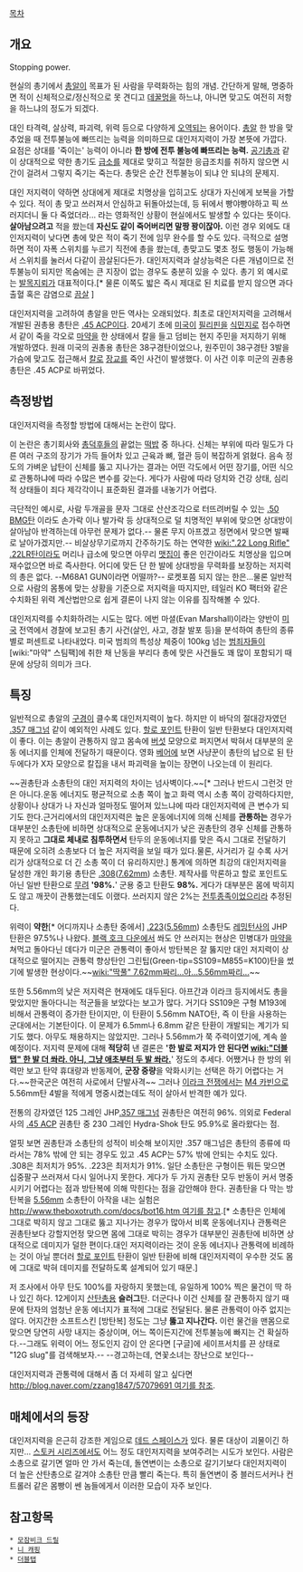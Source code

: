 [[목차]]
== 개요 ==
Stopping power. 

현실의 총기에서 [[총알]]이 목표가 된 사람을 무력화하는 힘의 개념. 간단하게 말해, 명중하면 적이 신체적으로/정신적으로 못 견디고 [[데꿀멍]]을 하느냐, 아니면 맞고도 여전히 저항을 하느냐의 정도가 되겠다.

대인 타격력, 살상력, 파괴력, 위력 등으로 다양하게 [[오역]]되는 용어이다. [[총알]] 한 방을 맞추었을 때 전투불능에 빠뜨리는 능력을 의미하므로 대인저지력이 가장 본뜻에 가깝다. 요점은 상대를 '죽이는' 능력이 아니라 '''한 방에 전투 불능에 빠뜨리는 능력.''' [[공기총]]과 같이 상대적으로 약한 총기도 [[급소]]를 제대로 맞히고 적절한 응급조치를 취하지 않으면 시간이 걸려서 그렇지 죽기는 죽는다. 총맞은 순간 전투불능이 되냐 안 되냐의 문제지.

대인 저지력이 약하면 상대에게 제대로 치명상을 입히고도 상대가 자신에게 보복을 가할 수 있다. 적이 총 맞고 쓰러져서 안심하고 뒤돌아섰는데, 등 뒤에서 빵야빵야하고 픽 쓰러지더니 둘 다 죽었더라... 라는 영화적인 상황이 현실에서도 발생할 수 있다는 뜻이다. '''살아남으려고''' 적을 쐈는데 '''자신도 같이 죽어버리면 말짱 꽝이잖아.''' 이런 경우 외에도 대인저지력이 낮다면 총에 맞은 적이 죽기 전에 임무 완수를 할 수도 있다. 극적으로 설명하면 적이 자폭 스위치를 누르기 직전에 총을 쐈는데, 총맞고도 몇초 정도 행동이 가능해서 스위치를 눌러서 다같이 끔살된다든가. 대인저지력과 살상능력은 다른 개념이므로 전투불능이 되지만 목숨에는 큰 지장이 없는 경우도 충분히 있을 수 있다. 총기 외 예시로는 [[발목지뢰]]가 대표적이다.[* 물론 이쪽도 밟은 즉시 제대로 된 치료를 받지 않으면 과다출혈 혹은 감염으로 [[끔살]] ]

대인저지력을 고려하여 총알을 만든 역사는 오래되었다. 최초로 대인저지력을 고려해서 개발된 권총용 총탄은 [[.45 ACP]]이다. 20세기 초에 [[미국]]이 [[필리핀]]을 [[식민지]]로 접수하면서 같이 죽을 각오로 [[마약]]을 한 상태에서 칼을 들고 덤비는 현지 주민을 저지하기 위해 개발하였다. 원래 미국의 권총용 총탄은 38구경탄이었으나, 원주민이 38구경탄 3발을 가슴에 맞고도 접근해서 [[칼]]로 [[장교]]를 죽인 사건이 발생했다. 이 사건 이후 미군의 권총용 총탄은 .45 ACP로 바뀌었다.  

== 측정방법 ==
대인저지력을 측정할 방법에 대해서는 논란이 많다.

이 논란은 총기회사와 [[총덕후]]들의 끝없는 [[떡밥]] 중 하나다. 신체는 부위에 따라 밀도가 다른 여러 구조의 장기가 가득 들어차 있고 근육과 뼈, 혈관 등이 복잡하게 얽혔다. 음속 정도의 가벼운 납탄이 신체를 뚫고 지나가는 결과는 어떤 각도에서 어떤 장기를, 어떤 식으로 관통하냐에 따라 수많은 변수를 갖는다. 게다가 사람에 따라 덩치와 건강 상태, 심리적 상태들이 죄다 제각각이니 표준화된 결과를 내놓기가 어렵다.

극단적인 예시로, 사람 두개골을 문자 그대로 산산조각으로 터뜨려버릴 수 있는 [[.50 BMG]]탄 이라도 손가락 이나 발가락 등 상대적으로 덜 치명적인 부위에 맞으면 상대방이 살아남아 반격하는데 아무런 문제가 없다.-- 물론 무지 아프겠고 정면에서 맞으면 발째로 날아가겠지만.-- 비살상무기로까지 간주하기도 하는 연약한 [[wiki:".22 Long Rifle" .22LR]]탄이라도 머리나 급소에 맞으면 아무리 [[맷집]]이 좋은 인간이라도 치명상을 입으며 재수없으면 바로 즉사한다. 어디에 맞든 단 한 발에 상대방을 무력화를 보장하는 저지력의 총은 없다. --M68A1 GUN이라면 어떨까?-- 로켓포쯤 되지 않는 한은...물론 일반적으로 사람의 몸통에 맞는 상황을 기준으로 저지력을 따지지만, 테일러 KO 팩터와 같은 수치화된 위력 계산법만으로 쉽게 결론이 나지 않는 이유를 짐작해볼 수 있다.

대인저지력를 수치화하려는 시도는 많다. 에번 마셜(Evan Marshall)이라는 양반이 [[미국]] 전역에서 경찰에 보고된 총기 사건(살인, 사고, 경찰 발포 등)을 분석하여 총탄의 종류별로 퍼센트로 나타내었다. 미국 범죄의 특성상 체중이 100kg 넘는 [[범죄자]]들이 [wiki:"마약" 스팀팩]에 취한 채 난동을 부리다 총에 맞은 사건들도 꽤 많이 포함되기 때문에 상당히 의미가 크다.

== 특징 ==
일반적으로 총알의 [[구경]]이 클수록 대인저지력이 높다. 하지만 이 바닥의 절대강자였던 [[.357 매그넘]] 같이 예외적인 사례도 있다. [[할로 포인트]] 탄환이 일반 탄환보다 대인저지력이 좋다. 이는 총알이 관통하지 않고 몸속에 [[버섯]] 모양으로 퍼지면서 박혀서 대부분의 운동 에너지를 인체에 전달하기 때문이다. 영화 [[베어]]에 보면 사냥꾼이 총탄의 납으로 된 탄두에다가 X자 모양으로 칼집을 내서 파괴력을 높이는 장면이 나오는데 이 원리다.

~~권총탄과 소총탄의 대인 저지력의 차이는 넘사벽이다.~~[* 그러나 반드시 그런것 만은 아니다.운동 에너지도 평균적으로 소총 쪽이 높고 화력 역시 소총 쪽이 강력하다지만,상황이나 상대가 나 자신과 얼마정도 떨어져 있느냐에 따라 대인저지력에 큰 변수가 되기도 한다.근거리에서의 대인저지력은 높은 운동에너지에 의해 신체를 '''관통하는''' 경우가 대부분인 소총탄에 비하면 상대적으로 운동에너지가 낮은 권총탄의 경우 신체를 관통하지 못하고 '''그대로 체내로 침투하면서''' 탄두의 운동에너지를 맞은 즉시 그대로 전달하기 때문에 오히려 소총보다 더 높은 저지력을 보일 때가 있다.물론, 사거리가 길 수록 사거리가 상대적으로 더 긴 소총 쪽이 더 유리하지만.] 통계에 의하면 최강의 대인저지력을 달성한 개인 화기용 총탄은 [[.308]]([[7.62mm]]) 소총탄. 제작사를 막론하고 할로 포인트도 아닌 일반 탄환으로 [[무려]] ''''98%.'''' 군용 중고 탄환도 '''98%.''' 게다가 대부분은 몸에 박히지도 않고 깨끗이 관통했는데도 이랬다. 쓰러지지 않은 2%는 [[전투종족]]이었으리라 추정된다.

위력이 '''약한'''[* 어디까지나 소총탄 중에서] [[.223]]([[5.56mm]]) 소총탄도 [[레밍턴]]사의 JHP 탄환은 97.5%나 나왔다. [[블랙 호크 다운]]에서 쏴도 안 쓰러지는 현상은 민병대가 [[마약]]을 쳐먹고 돌아다닌 데다가 미군은 관통력이 좋아서 방탄복은 잘 뚫지만 대인 저지력이 상대적으로 떨어지는 관통력 향상탄인 그린팁(Green-tip=SS109=M855=K100)탄을 썼기에 발생한 현상이다.~~[[wiki:"딱풀" 7.62mm짜리...아...5.56mm짜리...]]~~

또한 5.56mm의 낮은 저지력은 현재에도 대두된다. 아프간과 이라크 등지에서도 총을 맞았지만 돌아다니는 적군들을 보았다는 보고가 많다. 거기다 SS109은 구형 M193에 비해서 관통력이 증가한 탄이지만, 이 탄환이 5.56mm NATO탄, 즉 이 탄을 사용하는 군대에서는 기본탄이다. 이 문제가 6.5mm나 6.8mm 같은 탄환이 개발되는 계기가 되기도 했다. 아무도 채용하지는 않았지만. 그러나 5.56mm가 쭉 주력이였기에, 계속 쓸 예정이다. 저지력 문제에 대해 '''적당히''' 낸 결론은 ''''한 발로 저지가 안 된다면 [[wiki:"더블탭" 한 발 더 쏴라. 아니, 그냥 애초부터 두 발 쏴라.]]'''' 정도의 추세다. 어쨌거나 한 방의 위력만 보고 탄약 휴대량과 반동제어, '''군장 중량'''을 악화시키는 선택은 하기 어렵다는 거다.~~한국군은 여전히 사로에서 단발사격~~ 그러나 [[이라크 전쟁]]에서는 [[M4 카빈]]으로 5.56mm탄 4발을 적에게 명중시켰는데도 적이 살아서 반격한 예가 있다. 

전통의 강자였던 125 그레인 JHP[[.357 매그넘]] 권총탄은 여전히 96%. 의외로 Federal사의 [[.45 ACP]] 권총탄 중 230 그레인 Hydra-Shok 탄도 95.9%로 올라왔다는 점.

얼핏 보면 권총탄과 소총탄의 성적이 비슷해 보이지만 .357 매그넘은 총탄의 종류에 따라서는 78% 밖에 안 되는 경우도 있고 .45 ACP는 57% 밖에 안되는 수치도 있다. .308은 최저치가 95%. .223은 최저치가 91%. 일단 소총탄은 구형이든 뭐든 맞으면 십중팔구 쓰러져서 다시 일어나지 못한다. 게다가 두 가지 권총탄 모두 반동이 커서 명중시키기 어렵다는 점과 방탄복에 의해 막힌다는 점을 감안해야 한다. 권총탄을 다 막는 방탄복을 [[5.56mm]] 소총탄이 아작을 내는 실험은 [[http://www.theboxotruth.com/docs/bot16.htm 여기를 참고]].[* 소총탄은 인체에 그대로 박히지 않고 그대로 뚫고 지나가는 경우가 많아서 비록 운동에너지나 관통력은 권총탄보다 강할지언정 맞으면 몸에 그대로 박히는 경우가 대부분인 권총탄에 비하면 상대적으로 데미지가 덜한 편이다.대인 저지력이라는 것이 운동 에너지나 관통력에 비례하는 것이 아닐 뿐더러 [[할로 포인트]] 탄환이 일반 탄환에 비해 대인저지력이 우수한 것도 몸에 그대로 박혀 데미지를 전달하도록 설계되어 있기 때문.]

저 조사에서 아무 탄도 100%를 자랑하지 못했는데, 유일하게 100% 찍은 물건이 딱 하나 있긴 하다. 12게이지 [[산탄총]]용 '''슬러그'''탄. 더군다나 이건 신체를 잘 관통하지 않기 때문에 탄자의 엄청난 운동 에너지가 표적에 그대로 전달된다. 물론 관통력이 아주 없지는 않다. 어지간한 소프트스킨 [방탄복] 정도는 그냥 '''뚫고 지나간다.''' 이런 물건을 맨몸으로 맞으면 당연히 사망 내지는 중상이며, 어느 쪽이든지간에 전투불능에 빠지는 건 확실하다.--그래도 위력이 어느 정도인지 감이 안 온다면 [구글]에 세이프서치를 끈 상태로 "12G slug"를 검색해보자.-- --경고하는데, 연꽃소녀는 장난으로 보인다--

대인저지력과 관통력에 대해서 좀 더 자세히 알고 싶다면 [[http://blog.naver.com/zzang1847/57079691 여기를 참조]].

== 매체에서의 등장 ==
대인저지력을 은근히 강조한 게임으로 [[데드 스페이스]]가 있다. 물론 대상이 괴물이긴 하지만... [[스토커 시리즈]]에서도 어느 정도 대인저지력을 보여주려는 시도가 보인다. 사람은 소총으로 갈기면 얼마 안 가서 죽는데, 돌연변이는 소총으로 갈기기보다 대인저지력이 더 높은 산탄총으로 갈겨야 소총탄 만큼 빨리 죽는다. 특히 돌연변이 중 블러드서커나 컨트롤러 같은 몸빵이 쎈 놈들에게서 이러한 모습이 자주 보인다.

== 참고항목 ==
 * [[모잠비크 드릴]]
 * [[니 캐핑]]
 * [[더블탭]]
